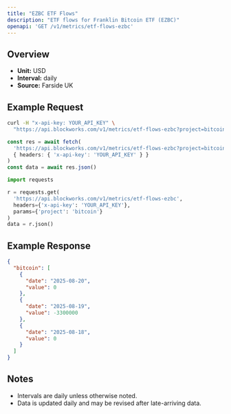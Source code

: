 ```yaml
---
title: "EZBC ETF Flows"
description: "ETF flows for Franklin Bitcoin ETF (EZBC)"
openapi: 'GET /v1/metrics/etf-flows-ezbc'
---
```


## Overview

- **Unit:** USD
- **Interval:** daily
- **Source:** Farside UK

## Example Request

<CodeGroup>

```bash cURL
curl -H "x-api-key: YOUR_API_KEY" \
  "https://api.blockworks.com/v1/metrics/etf-flows-ezbc?project=bitcoin"
```

```typescript TypeScript
const res = await fetch(
  'https://api.blockworks.com/v1/metrics/etf-flows-ezbc?project=bitcoin',
  { headers: { 'x-api-key': 'YOUR_API_KEY' } }
)
const data = await res.json()
```

```python Python
import requests

r = requests.get(
  'https://api.blockworks.com/v1/metrics/etf-flows-ezbc',
  headers={'x-api-key': 'YOUR_API_KEY'},
  params={'project': 'bitcoin'}
)
data = r.json()
```

</CodeGroup>

## Example Response

```json
{
  "bitcoin": [
    {
      "date": "2025-08-20",
      "value": 0
    },
    {
      "date": "2025-08-19",
      "value": -3300000
    },
    {
      "date": "2025-08-18",
      "value": 0
    }
  ]
}
```

## Notes
- Intervals are daily unless otherwise noted.
- Data is updated daily and may be revised after late-arriving data.
